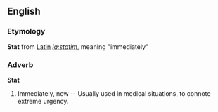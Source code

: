 ==English==
===Etymology===
'''Stat''' from [[Latin]] ''[[la:statim]]'', meaning "immediately"
===Adverb===
'''Stat''' 
# Immediately, now -- Usually used in medical situations, to connote extreme urgency.